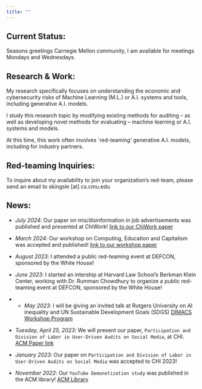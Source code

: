 ```yaml
---
title: ""
---
```


## Current Status:
Seasons greetings Carnegie Mellon community, I am available for meetings Mondays and Wednesdays.

## Research & Work:
My research specifically focuses on understanding the economic and cybersecurity risks of Machine Learning (M.L.) or A.I. systems and tools, including generative A.I. models.

I study this research topic by modifying existing methods for auditing -- as well as developing novel methods for evaluating -- machine learning or A.I. systems and models.

At this time, this work often involves `red-teaming' generative A.I. models, including for industry partners.

## Red-teaming Inquiries:
To inquire about my availability to join your organization's red-team, please send an email to skingsle [at] cs.cmu.edu

## News:
* *July 2024*: Our paper on mis/disinformation in job advertisements was published and presented at ChiWork! [link to our ChiWork paper](https://dl.acm.org/doi/10.1145/3663384.3663403)

* *March 2024*: Our workshop on Computing, Education and Capitalism was accepted and published! [link to our workshop paper](https://dl.acm.org/doi/10.1145/3626253.3635362)

* *August 2023*: I attended a public red-teaming event at DEFCON, sponsored by the White House!

* *June 2023*: I started an intership at Harvard Law School's Berkman Klein Center, working with Dr. Rumman Chowdhury to organize a public red-teaming event at DEFCON, sponsored by the White House! 

* * *May 2023*: I will be giving an invited talk at Rutgers University on AI inequality and UN Sustainable Development Goals (SDGS) [DIMACS Workshop Program](http://dimacs.rutgers.edu/events/details?eID=2394)

* *Tuesday, April 25, 2023*: We will present our paper,  `Participation and Division of Labor in User-Driven Audits on Social Media`, at CHI. [ACM Paper link](https://dl.acm.org/doi/pdf/10.1145/3544548.3582074)

* *January 2023*: Our paper on `Participation and Division of Labor in User-Driven Audits on Social Media` was accepted to CHI 2023! 

* *November 2022*: Our `YouTube Demonetization study` was published in the ACM library! [ACM Library](https://doi.org/10.1145/3555149) 















